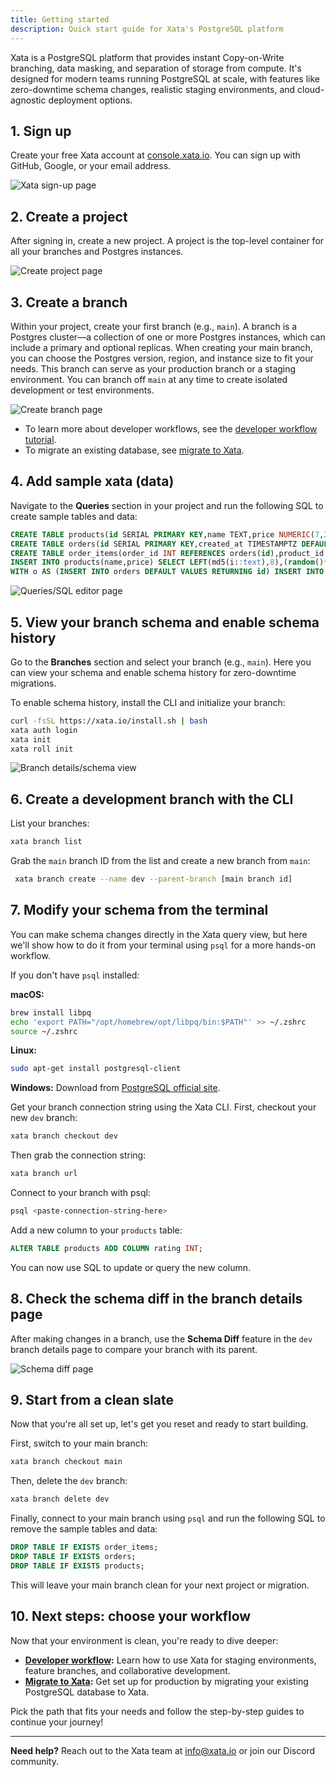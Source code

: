 ```yaml
---
title: Getting started
description: Quick start guide for Xata's PostgreSQL platform
---
```


Xata is a PostgreSQL platform that provides instant Copy-on-Write branching, data masking, and separation of storage from compute. It's designed for modern teams running PostgreSQL at scale, with features like zero-downtime schema changes, realistic staging environments, and cloud-agnostic deployment options.

## 1. Sign up

Create your free Xata account at [console.xata.io](https://console.xata.io). You can sign up with GitHub, Google, or your email address.

![Xata sign-up page](assets/images/getting-started/signup.png)

## 2. Create a project

After signing in, create a new project. A project is the top-level container for all your branches and Postgres instances.

![Create project page](assets/images/getting-started/create-project.png)

## 3. Create a branch

Within your project, create your first branch (e.g., `main`). A branch is a Postgres cluster—a collection of one or more Postgres instances, which can include a primary and optional replicas. When creating your main branch, you can choose the Postgres version, region, and instance size to fit your needs. This branch can serve as your production branch or a staging environment. You can branch off `main` at any time to create isolated development or test environments.

![Create branch page](assets/images/getting-started/create-branch.png)

- To learn more about developer workflows, see the [developer workflow tutorial](/tutorials/developer-workflow).
- To migrate an existing database, see [migrate to Xata](/tutorials/migrate-to-xata).

## 4. Add sample xata (data)

Navigate to the **Queries** section in your project and run the following SQL to create sample tables and data:

```sql
CREATE TABLE products(id SERIAL PRIMARY KEY,name TEXT,price NUMERIC(7,2));
CREATE TABLE orders(id SERIAL PRIMARY KEY,created_at TIMESTAMPTZ DEFAULT now());
CREATE TABLE order_items(order_id INT REFERENCES orders(id),product_id INT REFERENCES products(id),qty INT,PRIMARY KEY(order_id,product_id));
INSERT INTO products(name,price) SELECT LEFT(md5(i::text),8),(random()*90+10)::numeric(7,2) FROM generate_series(1,10)i;
WITH o AS (INSERT INTO orders DEFAULT VALUES RETURNING id) INSERT INTO order_items(order_id,product_id,qty) SELECT o.id,pid,(1+floor(random()*3))::int FROM o,(SELECT id pid FROM products ORDER BY random() LIMIT 5)p;
```

![Queries/SQL editor page](assets/images/getting-started/queries.png)

## 5. View your branch schema and enable schema history

Go to the **Branches** section and select your branch (e.g., `main`). Here you can view your schema and enable schema history for zero-downtime migrations.

To enable schema history, install the CLI and initialize your branch:

```bash
curl -fsSL https://xata.io/install.sh | bash
xata auth login
xata init
xata roll init
```

![Branch details/schema view](assets/images/getting-started/branch-details.png)

## 6. Create a development branch with the CLI

List your branches:

```bash
xata branch list
```

Grab the `main` branch ID from the list and create a new branch from `main`:

```bash
 xata branch create --name dev --parent-branch [main branch id]
```

## 7. Modify your schema from the terminal

You can make schema changes directly in the Xata query view, but here we'll show how to do it from your terminal using `psql` for a more hands-on workflow.

If you don't have `psql` installed:

**macOS:**
```bash
brew install libpq
echo 'export PATH="/opt/homebrew/opt/libpq/bin:$PATH"' >> ~/.zshrc
source ~/.zshrc
```

**Linux:**
```bash
sudo apt-get install postgresql-client
```

**Windows:**
Download from [PostgreSQL official site](https://www.postgresql.org/download/windows/).

Get your branch connection string using the Xata CLI. First, checkout your new `dev` branch:

```bash
xata branch checkout dev
```
Then grab the connection string:

```bash
xata branch url
```

Connect to your branch with psql:

```bash
psql <paste-connection-string-here>
```

Add a new column to your `products` table:

```sql
ALTER TABLE products ADD COLUMN rating INT;
```

You can now use SQL to update or query the new column.

## 8. Check the schema diff in the branch details page

After making changes in a branch, use the **Schema Diff** feature in the `dev` branch details page to compare your branch with its parent.

![Schema diff page](assets/images/getting-started/schema-diff.png)

## 9. Start from a clean slate

Now that you're all set up, let's get you reset and ready to start building.

First, switch to your main branch:

```bash
xata branch checkout main
```

Then, delete the `dev` branch:

```bash
xata branch delete dev
```

Finally, connect to your main branch using `psql` and run the following SQL to remove the sample tables and data:

```sql
DROP TABLE IF EXISTS order_items;
DROP TABLE IF EXISTS orders;
DROP TABLE IF EXISTS products;
```

This will leave your main branch clean for your next project or migration.

## 10. Next steps: choose your workflow

Now that your environment is clean, you're ready to dive deeper:

- **[Developer workflow](/tutorials/developer-workflow):** Learn how to use Xata for staging environments, feature branches, and collaborative development.
- **[Migrate to Xata](/tutorials/migrate-to-xata):** Get set up for production by migrating your existing PostgreSQL database to Xata.

Pick the path that fits your needs and follow the step-by-step guides to continue your journey!

---

**Need help?** Reach out to the Xata team at [info@xata.io](mailto:info@xata.io) or join our Discord community.